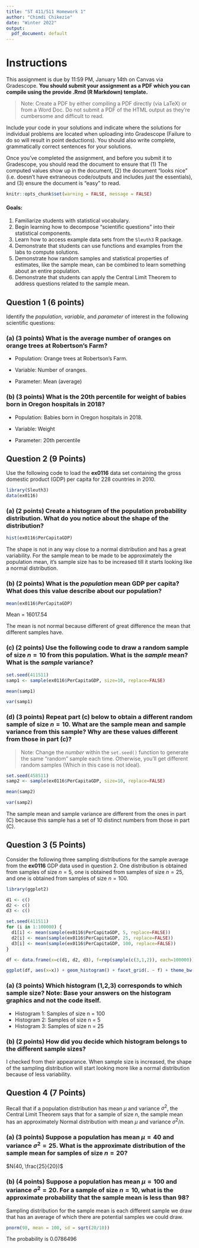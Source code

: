 ---
title: "ST 411/511 Homework 1"
author: "Chimdi Chikezie"
date: "Winter 2022"
output:
  pdf_document: default
---

# Instructions

This assignment is due by 11:59 PM, January 14th on Canvas via Gradescope. **You should submit your assignment as a PDF which you can compile using the provide .Rmd (R Markdown) template.** 

> Note: Create a PDF by either compiling a PDF directly (via LaTeX) or from a Word Doc. Do not submit a PDF of the HTML output as they're cumbersome and difficult to read.

Include your code in your solutions and indicate where the solutions for individual problems are located when uploading into Gradescope (Failure to do so will result in point deductions). You should also write complete, grammatically correct sentences for your solutions.

Once you've completed the assignment, and before you submit it to Gradescope, you should read the document to ensure that (1) The computed values show up in the document, (2) the document "looks nice" (i.e. doesn't have extraneous code/outputs and includes _just_ the essentials), and (3) ensure the document is "easy" to read.

```{r setup, include=FALSE}
knitr::opts_chunk$set(warning = FALSE, message = FALSE)
```

#### Goals:

1. Familiarize students with statistical vocabulary.
2. Begin learning how to decompose "scientific questions" into their statistical components.
3. Learn how to access example data sets from the `Sleuth3` R package.
4. Demonstrate that students can use functions and examples from the labs to compute solutions.
5. Demonstrate how random samples and statistical properties of estimates, like the sample mean, can be combined to learn something about an entire population.
6. Demonstrate that students can apply the Central Limit Theorem to address questions related to the sample mean.


\newpage
## Question 1 (6 points)
Identify the _population_, _variable_, and _parameter_ of interest in the following scientific questions:

### (a) (3 points) What is the average number of oranges on orange trees at Robertson's Farm?

- Population: Orange trees at Robertson's Farm.

- Variable: Number of oranges.

- Parameter: Mean (average)



### (b) (3 points) What is the 20th percentile for weight of babies born in Oregon hospitals in 2018?

- Population: Babies born in Oregon hospitals in 2018.

- Variable: Weight

- Parameter: 20th percentile



\newpage
## Question 2 (9 Points)
Use the following code to load the **ex0116** data set containing the gross domestic product (GDP) per capita for 228 countries in 2010.

```{r}
library(Sleuth3)
data(ex0116)
```


### (a) (2 points) Create a histogram of the population probability distribution. What do you notice about the shape of the distribution?

```{r}
hist(ex0116$PerCapitaGDP)
```
The shape is not in any way close to a normal distribution and has a great variability. For the sample mean to be made to be approximately the population mean, it's sample size has to be increased till it starts looking like a normal distribution.


### (b) (2 points) What is the _population_ mean GDP per capita? What does this value describe about our population?

```{r}
mean(ex0116$PerCapitaGDP)
```
Mean = 16017.54

The mean is not normal because different of great difference the mean that different samples have.


### (c) (2 points) Use the following code to draw a random sample of size $n = 10$ from this population. What is the _sample_ mean? What is the _sample_ variance?
    
```{r echo=TRUE}
set.seed(411511)
samp1 <- sample(ex0116$PerCapitaGDP, size=10, replace=FALSE)
```
  
```{r}
mean(samp1)
```

```{r}
var(samp1)
```  
  
  
### (d) (3 points) Repeat part (c) below to obtain a different random sample of size $n = 10$. What are the sample mean and sample variance from this sample? Why are these values different from those in part (c)? 

> Note: Change the _number_ within the `set.seed()` function to generate the same "random" sample each time. Otherwise, you'll get different random samples (Which in this case is not ideal).

```{r}
set.seed(458511)
samp2 <- sample(ex0116$PerCapitaGDP, size=10, replace=FALSE)

mean(samp2)

var(samp2)
```
The sample mean and sample variance are different from the ones in part (C) because this sample has a set of 10 distinct numbers from those in part (C).



\newpage
## Question 3 (5 Points)

Consider the following three sampling distributions for the sample average from the **ex0116** GDP data used in question 2. One distribution is obtained from samples of size $n = 5$, one is obtained from samples of size $n = 25$, and one is obtained from samples of size $n = 100$. 

```{r sampdist, echo=FALSE, message=FALSE, warning=FALSE, paged.print=FALSE, fig.width=8, fig.height=3, out.width="80%", fig.align="center"}
library(ggplot2)

d1 <- c()
d2 <- c()
d3 <- c()

set.seed(411511)
for (i in 1:100000) {
  d1[i] <- mean(sample(ex0116$PerCapitaGDP, 5, replace=FALSE))
  d2[i] <- mean(sample(ex0116$PerCapitaGDP, 25, replace=FALSE))
  d3[i] <- mean(sample(ex0116$PerCapitaGDP, 100, replace=FALSE))
}

df <- data.frame(x=c(d1, d2, d3), f=rep(sample(c(3,1,2)), each=100000))

ggplot(df, aes(x=x)) + geom_histogram() + facet_grid(. ~ f) + theme_bw()
```

### (a) (3 points) Which histogram (1,2,3) corresponds to which sample size? Note: Base your answers on the histogram graphics and not the code itself. 

- Histogram 1: Samples of size n = 100
- Histogram 2: Samples of size n = 5
- Histogram 3: Samples of size n = 25


### (b) (2 points) How did you decide which histogram belongs to the different sample sizes?

I checked from their appearance. When sample size is increased, the shape of the sampling distribution will start looking more like a normal distribution because of less variability. 



\newpage
## Question 4 (7 Points)

Recall that if a population distribution has mean $\mu$ and variance $\sigma^2$, the Central Limit Theorem says that for a sample of size $n$, the sample mean has an approximately Normal distribution with mean $\mu$ and variance $\sigma^2/n$.

### (a) (3 points) Suppose a population has mean $\mu = 40$ and variance $\sigma^2 = 25$. What is the approximate distribution of the sample mean for samples of size $n=20$?

$N(40, \frac{25}{20})$


### (b) (4 points) Suppose a population has mean $\mu = 100$ and variance $\sigma^2 = 20$. For a sample of size $n = 10$, what is the approximate probability that the sample mean is less than 98?

Sampling distribution for the sample mean is each different sample we draw that has an average of which there are potential samples we could draw.

```{r}
pnorm(98, mean = 100, sd = sqrt(20/10))
```

The probability is 0.0786496